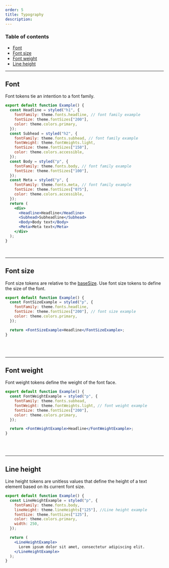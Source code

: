 ```yaml
---
order: 5
title: Typography
description:
---
```


### Table of contents

- [Font](/foundations/typography#Font)
- [Font size](/foundations/typography#Font%20size)
- [Font weight](/foundations/typography#Font%20weight)
- [Line height](/foundations/typography#Line%20height)

---

## Font

Font tokens tie an intention to a font family.

```jsx withPreview
export default function Example() {
  const Headline = styled("h1", {
    fontFamily: theme.fonts.headline, // font family example
    fontSize: theme.fontSizes["200"],
    color: theme.colors.primary,
  });
  const Subhead = styled("h2", {
    fontFamily: theme.fonts.subhead, // font family example
    fontWeight: theme.fontWeights.light,
    fontSize: theme.fontSizes["150"],
    color: theme.colors.accessible,
  });
  const Body = styled("p", {
    fontFamily: theme.fonts.body, // font family example
    fontSize: theme.fontSizes["100"],
  });
  const Meta = styled("p", {
    fontFamily: theme.fonts.meta, // font family example
    fontSize: theme.fontSizes["075"],
    color: theme.colors.accessible,
  });
  return (
    <div>
      <Headline>Headline</Headline>
      <Subhead>Subheadline</Subhead>
      <Body>Body text</Body>
      <Meta>Meta text</Meta>
    </div>
  );
}
```

<Table
  headers={["Name", "Value", "Description"]}
  useTokenData={true}
  data={"fonts"}
/>

<BR size="xl" />

---

## Font size

Font size tokens are relative to the [baseSize](/foundations/base). Use font size tokens to define the size of the font.

```jsx withPreview
export default function Example() {
  const FontSizeExample = styled("p", {
    fontFamily: theme.fonts.headline,
    fontSize: theme.fontSizes["200"], // font size example
    color: theme.colors.primary,
  });

  return <FontSizeExample>Headline</FontSizeExample>;
}
```

<Table
  headers={["Name", "Value", "Calculated", "Description"]}
  useTokenData={true}
  calculateValue
  data={"fontSize"}
/>

<BR size="xl" />

---

## Font weight

Font weight tokens define the weight of the font face.

```jsx withPreview
export default function Example() {
  const FontWeightExample = styled("p", {
    fontFamily: theme.fonts.subhead,
    fontWeight: theme.fontWeights.light, // font weight example
    fontSize: theme.fontSizes["200"],
    color: theme.colors.primary,
  });

  return <FontWeightExample>Headline</FontWeightExample>;
}
```

<Table
  headers={["Name", "Value", "Description"]}
  useTokenData={true}
  data={"fontWeights"}
/>

<BR size="xl" />

---

## Line height

Line height tokens are unitless values that define the height of a text element based on its current font size.

```jsx withPreview
export default function Example() {
  const LineHeightExample = styled("p", {
    fontFamily: theme.fonts.body,
    lineHeight: theme.lineHeights["125"], //Line height example
    fontSize: theme.fontSizes["125"],
    color: theme.colors.primary,
    width: 250,
  });

  return (
    <LineHeightExample>
      Lorem ipsum dolor sit amet, consectetur adipiscing elit.
    </LineHeightExample>
  );
}
```

<Table
  headers={["Name", "Value", "Description"]}
  useTokenData={true}
  data={"lineHeight"}
/>
